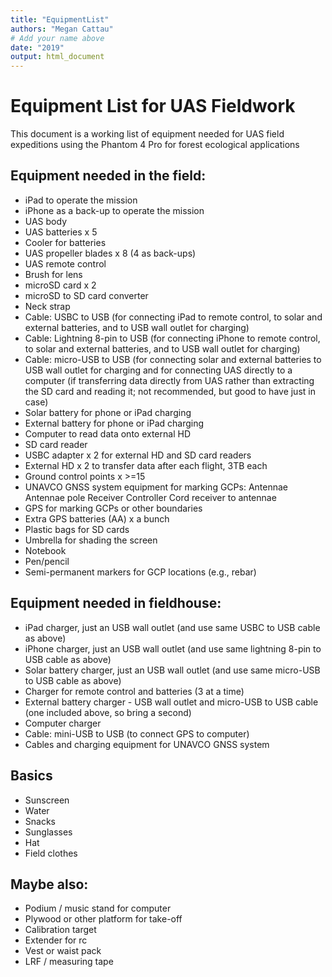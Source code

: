 ```yaml
---
title: "EquipmentList"
authors: "Megan Cattau"
# Add your name above
date: "2019"
output: html_document
---
```


# Equipment List for UAS Fieldwork

This document is a working list of equipment needed for UAS field expeditions using the Phantom 4 Pro for forest ecological applications

## Equipment needed in the field: 

- iPad to operate the mission
-	iPhone as a back-up to operate the mission
-	UAS body
-	UAS batteries x 5
-	Cooler for batteries
-	UAS propeller blades x 8 (4 as back-ups)
-	UAS remote control
-	Brush for lens
-	microSD card x 2
-	microSD to SD card converter
- Neck strap
-	Cable: USBC to USB (for connecting iPad to remote control, to solar and external batteries, and to USB wall outlet for charging)
-	Cable: Lightning 8-pin to USB (for connecting iPhone to remote control, to solar and external batteries, and to USB wall outlet for charging)
-	Cable: micro-USB to USB (for connecting solar and external batteries to USB wall outlet for charging and for connecting UAS directly to a computer (if transferring data directly from UAS rather than extracting the SD card and reading it; not recommended, but good to have just in case)
-	Solar battery for phone or iPad charging
-	External battery for phone or iPad charging
-	Computer to read data onto external HD
-	SD card reader 
-	USBC adapter x 2 for external HD and SD card readers
-	External HD x 2 to transfer data after each flight, 3TB each
-	Ground control points x >=15
-	UNAVCO GNSS system equipment for marking GCPs:
    Antennae
    Antennae pole
    Receiver
    Controller
    Cord receiver to antennae
-	GPS for marking GCPs or other boundaries
-	Extra GPS batteries (AA) x a bunch
-	Plastic bags for SD cards
-	Umbrella for shading the screen
-	Notebook
-	Pen/pencil
- Semi-permanent markers for GCP locations (e.g., rebar)


## Equipment needed in fieldhouse:

- iPad charger, just an USB wall outlet (and use same USBC to USB cable as above)
- iPhone charger, just an USB wall outlet (and use same lightning 8-pin to USB cable as above)
- Solar battery charger, just an USB wall outlet (and use same micro-USB to USB cable as above)\
- Charger for remote control and batteries (3 at a time)
- External battery charger - USB wall outlet and micro-USB to USB cable (one included above, so bring a second)
- Computer charger 
- Cable: mini-USB to USB (to connect GPS to computer)
- Cables and charging equipment for UNAVCO GNSS system


## Basics

- Sunscreen
- Water
- Snacks
- Sunglasses
- Hat
- Field clothes


## Maybe also:

- Podium / music stand for computer
- Plywood or other platform for take-off
- Calibration target
- Extender for rc
- Vest or waist pack
- LRF / measuring tape
